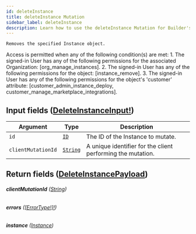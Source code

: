 ```yaml
---
id: deleteInstance
title: deleteInstance Mutation
sidebar_label: deleteInstance
description: Learn how to use the deleteInstance Mutation for Builder's API.
---
```


    Removes the specified Instance object.

Access is permitted when any of the following condition(s) are met: 1. The signed-in User has any of the following permissions for the associated Organization: [org_manage_instances]. 2. The signed-in User has any of the following permissions for the object: [instance_remove]. 3. The signed-in User has any of the following permissions for the object's 'customer' attribute: [customer_admin_instance_deploy, customer_manage_marketplace_integrations].

## Input fields ([DeleteInstanceInput!](/docs/composer/builder/api/schema/input_object/DeleteInstanceInput.mdx))

| Argument           | Type                                     | Description                                                 |
| ------------------ | ---------------------------------------- | ----------------------------------------------------------- |
| `id`               | [`ID`](/docs/composer/builder/api/schema/scalar/ID.mdx)         | The ID of the Instance to mutate.                           |
| `clientMutationId` | [`String`](/docs/composer/builder/api/schema/scalar/String.mdx) | A unique identifier for the client performing the mutation. |

## Return fields ([DeleteInstancePayload](/docs/composer/builder/api/schema/object/DeleteInstancePayload.mdx))

###### <b>clientMutationId</b> ([String](/docs/composer/builder/api/schema/scalar/String.mdx))

###### <b>errors</b> ([[ErrorType!]!](/docs/composer/builder/api/schema/object/ErrorType.mdx))

###### <b>instance</b> ([Instance](/docs/composer/builder/api/schema/object/Instance.mdx))
